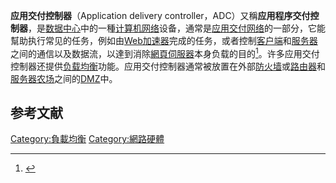 '''应用交付控制器'''（Application delivery controller，ADC）又稱'''应用程序交付控制器'''，是[[数据中心|数据中心]]中的一種[[计算机网络|计算机网络]]设备，通常是[[应用交付网络|应用交付网络]]的一部分，它能幫助执行常见的任务，例如由[[Web加速器|Web加速器]]完成的任务，或者控制[[客户端|客户端]]和[[服务器|服务器]]之间的通信以及数据流，以達到消除[[網頁伺服器|網頁伺服器]]本身负载的目的<ref>{{Cite web|title=【网络架构】什么是应用交付控制器（ADC）？|url=http://jiagoushi.pro/book/export/html/616|accessdate=|author=|date=|format=|publisher=|language=|archive-date=2021-02-08|archive-url=https://web.archive.org/web/20210208181650/http://jiagoushi.pro/book/export/html/616|dead-url=no}}</ref>。许多应用交付控制器还提供[[负载均衡|负载均衡]]功能。应用交付控制器通常被放置在外部[[防火墙|防火墙]]或[[路由器|路由器]]和[[服务器农场|服务器农场]]之间的[[DMZ|DMZ]]中。

==参考文献==
{{reflist}}

[[Category:負載均衡|Category:負載均衡]]
[[Category:網路硬體|Category:網路硬體]]